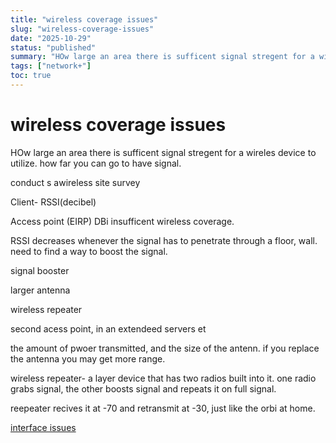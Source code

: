 ```yaml
---
title: "wireless coverage issues"
slug: "wireless-coverage-issues"
date: "2025-10-29"
status: "published"
summary: "HOw large an area there is sufficent signal stregent for a wireles device to utilize. how far you can go to have signal."
tags: ["network+"]
toc: true
---
```


# wireless coverage issues

HOw large an area there is sufficent signal stregent for a wireles device to utilize. how far you can go to have signal. 

conduct s awireless site survey 

Client- RSSI(decibel) 

Access point (EIRP) DBi insufficent wireless coverage. 

RSSI decreases whenever the signal has to penetrate through a floor, wall. need to find a way to boost the signal. 

signal booster 

larger antenna 

wireless repeater 

second acess point, in an extendeed servers et 

the amount of pwoer transmitted, and the size of the antenn. if you replace the antenna you may get more range. 

wireless repeater- a layer device that has two radios built into it. one radio grabs signal, the other boosts signal and repeats it on full signal. 

reepeater recives it at -70 and retransmit at -30, just like the orbi at home.

[interface issues](wireless%20coverage%20issues/interface%20issues%202686f82ab0058051b412c7bc7cd5a624.md)